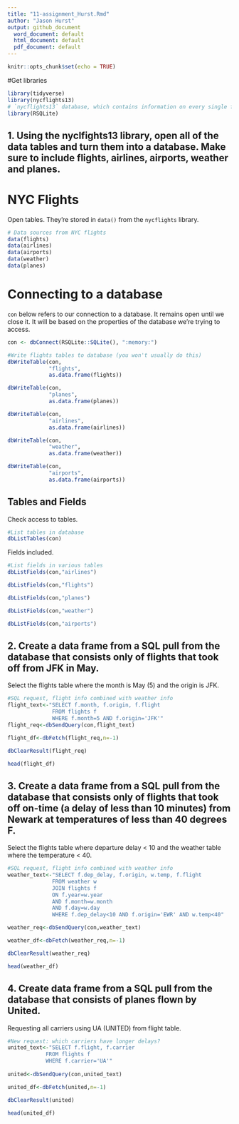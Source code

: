 ```yaml
---
title: "11-assignment_Hurst.Rmd"
author: "Jason Hurst"
output: github_document
  word_document: default
  html_document: default
  pdf_document: default
---
```


```r
knitr::opts_chunk$set(echo = TRUE)
```

#Get libraries
```r
library(tidyverse)
library(nycflights13) 
# `nycflights13` database, which contains information on every single flight departing New York City in 2013, including airline information, airport information, flight information, plane information and weather information. 
library(RSQLite)
```

## 1. Using the nyclfights13 library, open all of the data tables and turn them into a database. Make sure to include flights, airlines, airports, weather and planes.

# NYC Flights

Open tables. They're stored in `data()` from the `nycflights` library. 

```r
# Data sources from NYC flights
data(flights)
data(airlines)
data(airports)
data(weather)
data(planes)
```

# Connecting to a database

`con` below refers to our connection to a database. It remains open until we close it. It will be based on the properties of the database we're trying to access. 

```r
con <- dbConnect(RSQLite::SQLite(), ":memory:")

#Write flights tables to database (you won't usually do this)
dbWriteTable(con,
             "flights", 
             as.data.frame(flights))

dbWriteTable(con,
             "planes", 
             as.data.frame(planes))

dbWriteTable(con,
             "airlines", 
             as.data.frame(airlines))

dbWriteTable(con,
             "weather", 
             as.data.frame(weather))

dbWriteTable(con,
             "airports", 
             as.data.frame(airports))
```


## Tables and Fields
Check access to tables.
```r
#List tables in database
dbListTables(con)
```

Fields included.

```r
#List fields in various tables
dbListFields(con,"airlines")

dbListFields(con,"flights")

dbListFields(con,"planes")

dbListFields(con,"weather")

dbListFields(con,"airports")
```

## 2. Create a data frame from a SQL pull from the database that consists only of flights that took off from JFK in May.
Select the flights table where the month is May (5) and the origin is JFK. 

```r
#SQL request, flight info combined with weather info
flight_text<-"SELECT f.month, f.origin, f.flight
              FROM flights f
              WHERE f.month=5 AND f.origin='JFK'"
flight_req<-dbSendQuery(con,flight_text)

flight_df<-dbFetch(flight_req,n=-1)

dbClearResult(flight_req)

head(flight_df)
```

## 3. Create a data frame from a SQL pull from the database that consists only of flights that took off on-time (a delay of less than 10 minutes) from Newark at temperatures of less than 40 degrees F.

Select the flights table where departure delay < 10 and the weather table where the temperature < 40.

```r
#SQL request, flight info combined with weather info
weather_text<-"SELECT f.dep_delay, f.origin, w.temp, f.flight
              FROM weather w
              JOIN flights f 
              ON f.year=w.year
              AND f.month=w.month
              AND f.day=w.day
              WHERE f.dep_delay<10 AND f.origin='EWR' AND w.temp<40"

weather_req<-dbSendQuery(con,weather_text)

weather_df<-dbFetch(weather_req,n=-1)

dbClearResult(weather_req)

head(weather_df)
```

## 4. Create data frame from a SQL pull from the database that consists of planes flown by United.
Requesting all carriers using UA (UNITED) from flight table.

```r
#New request: which carriers have longer delays? 
united_text<-"SELECT f.flight, f.carrier 
            FROM flights f 
            WHERE f.carrier='UA'"
            
united<-dbSendQuery(con,united_text)

united_df<-dbFetch(united,n=-1)

dbClearResult(united)

head(united_df)
```
